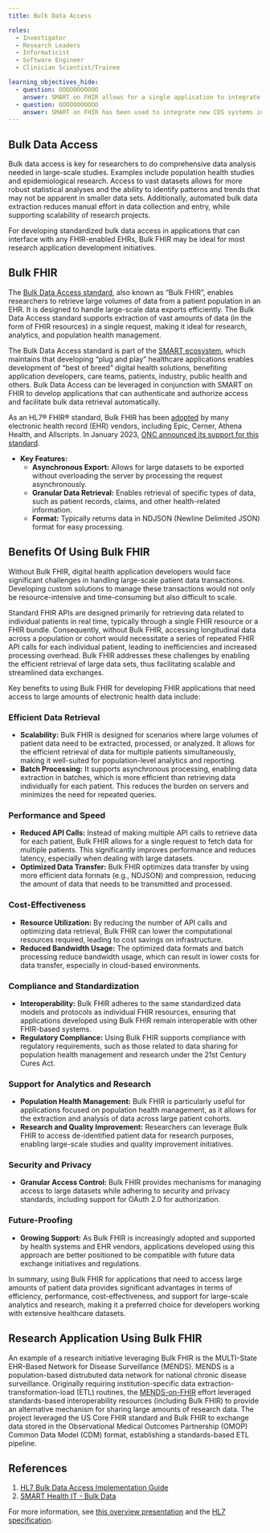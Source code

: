 ```yaml
---
title: Bulk Data Access

roles:
  - Investigator
  - Research Leaders
  - Informaticist
  - Software Engineer
  - Clinician Scientist/Trainee

learning_objectives_hide:
  - question: OOOOOOOOOOO
    answer: SMART on FHIR allows for a single application to integrate with multiple institutions' EHRs with minimal institution-specific customization. Without SMART on FHIR, substantial institution-specific development work would be needed.
  - question: OOOOOOOOOOO
    answer: SMART on FHIR has been used to integrate new CDS systems into EHRs and integrate additional data sources like patient-reported outcomes into EHRs.
---
```


## Bulk Data Access

Bulk data access is key for researchers to do comprehensive data analysis needed in large-scale studies. Examples include population health studies and epidemiological research. Access to vast datasets allows for more robust statistical analyses and the ability to identify patterns and trends that may not be apparent in smaller data sets. Additionally, automated bulk data extraction reduces manual effort in data collection and entry, while supporting scalability of research projects.

For developing standardized bulk data access in applications that can interface with any FHIR-enabled EHRs, Bulk FHIR may be ideal for most research application development initiatives.

## Bulk FHIR

The [Bulk Data Access standard](http://hl7.org/fhir/uv/bulkdata/), also known as "Bulk FHIR", enables researchers to retrieve large volumes of data from a patient population in an EHR. It is designed to handle large-scale data exports efficiently. The Bulk Data Access standard supports extraction of vast amounts of data (in the form of FHIR resources) in a single request, making it ideal for research, analytics, and population health management.

The Bulk Data Access standard is part of the [SMART ecosystem](https://smarthealthit.org/), which maintains that developing "plug and play" healthcare applications enables development of "best of breed" digital health solutions, benefiting application developers, care teams, patients, industry, public health and others. Bulk Data Access can be leveraged in conjunction with SMART on FHIR to develop applications that can authenticate and authorize access and facilitate bulk data retrieval automatically.

As an HL7® FHIR® standard, Bulk FHIR has been [adopted](https://docs.google.com/presentation/d/14ZHmam9hwz6-SsCG1YqUIQnJ56bvSqEatebltgEVR6c/edit#slide=id.g8c17644f87_23_1146) by many electronic health record (EHR) vendors, including Epic, Cerner, Athena Health, and Allscripts. In January 2023, [ONC announced its support for this standard](https://www.healthit.gov/buzz-blog/health-it/onc-supports-adoption-and-implementation-of-bulk-data-apis).

-   **Key Features:**
    -   **Asynchronous Export:** Allows for large datasets to be exported without overloading the server by processing the request asynchronously.
    -   **Granular Data Retrieval:** Enables retrieval of specific types of data, such as patient records, claims, and other health-related information.
    -   **Format:** Typically returns data in NDJSON (Newline Delimited JSON) format for easy processing.

## Benefits Of Using Bulk FHIR

Without Bulk FHIR, digital health application developers would face significant challenges in handling large-scale patient data transactions. Developing custom solutions to manage these transactions would not only be resource-intensive and time-consuming but also difficult to scale.

Standard FHIR APIs are designed primarily for retrieving data related to individual patients in real time, typically through a single FHIR resource or a FHIR bundle. Consequently, without Bulk FHIR, accessing longitudinal data across a population or cohort would necessitate a series of repeated FHIR API calls for each individual patient, leading to inefficiencies and increased processing overhead. Bulk FHIR addresses these challenges by enabling the efficient retrieval of large data sets, thus facilitating scalable and streamlined data exchanges.

Key benefits to using Bulk FHIR for developing FHIR applications that need access to large amounts of electronic health data include:

### Efficient Data Retrieval

-   **Scalability:** Bulk FHIR is designed for scenarios where large volumes of patient data need to be extracted, processed, or analyzed. It allows for the efficient retrieval of data for multiple patients simultaneously, making it well-suited for population-level analytics and reporting.
-   **Batch Processing:** It supports asynchronous processing, enabling data extraction in batches, which is more efficient than retrieving data individually for each patient. This reduces the burden on servers and minimizes the need for repeated queries.

### Performance and Speed

-   **Reduced API Calls:** Instead of making multiple API calls to retrieve data for each patient, Bulk FHIR allows for a single request to fetch data for multiple patients. This significantly improves performance and reduces latency, especially when dealing with large datasets.
-   **Optimized Data Transfer:** Bulk FHIR optimizes data transfer by using more efficient data formats (e.g., NDJSON) and compression, reducing the amount of data that needs to be transmitted and processed.

### Cost-Effectiveness

-   **Resource Utilization:** By reducing the number of API calls and optimizing data retrieval, Bulk FHIR can lower the computational resources required, leading to cost savings on infrastructure.
-   **Reduced Bandwidth Usage:** The optimized data formats and batch processing reduce bandwidth usage, which can result in lower costs for data transfer, especially in cloud-based environments.

### Compliance and Standardization

-   **Interoperability:** Bulk FHIR adheres to the same standardized data models and protocols as individual FHIR resources, ensuring that applications developed using Bulk FHIR remain interoperable with other FHIR-based systems.
-   **Regulatory Compliance:** Using Bulk FHIR supports compliance with regulatory requirements, such as those related to data sharing for population health management and research under the 21st Century Cures Act.

### Support for Analytics and Research

-   **Population Health Management:** Bulk FHIR is particularly useful for applications focused on population health management, as it allows for the extraction and analysis of data across large patient cohorts.
-   **Research and Quality Improvement:** Researchers can leverage Bulk FHIR to access de-identified patient data for research purposes, enabling large-scale studies and quality improvement initiatives.

### Security and Privacy

-   **Granular Access Control:** Bulk FHIR provides mechanisms for managing access to large datasets while adhering to security and privacy standards, including support for OAuth 2.0 for authorization.

### Future-Proofing

-   **Growing Support:** As Bulk FHIR is increasingly adopted and supported by health systems and EHR vendors, applications developed using this approach are better positioned to be compatible with future data exchange initiatives and regulations.

In summary, using Bulk FHIR for applications that need to access large amounts of patient data provides significant advantages in terms of efficiency, performance, cost-effectiveness, and support for large-scale analytics and research, making it a preferred choice for developers working with extensive healthcare datasets.

## Research Application Using Bulk FHIR

An example of a research initiative leveraging Bulk FHIR is the MULTI-State EHR-Based Network for Disease Surveillance (MENDS). MENDS is a population-based distrubuted data network for national chronic disease surveillance. Originally requiring institution-specific data extraction-transformation-load (ETL) routines, the [MENDS-on-FHIR](https://doi.org/10.1093/jamiaopen/ooae045) effort leveraged standards-based interoperability resources (including Bulk FHIR) to provide an alternative mechanism for sharing large amounts of research data. The project leveraged the US Core FHIR standard and Bulk FHIR to exchange data stored in the Observational Medical Outcomes Partnership (OMOP) Common Data Model (CDM) format, establishing a standards-based ETL pipeline.

## References

1.  [HL7 Bulk Data Access Implementation Guide](https://hl7.org/fhir/uv/bulkdata/)
2.  [SMART Health IT - Bulk Data](https://docs.smarthealthit.org/bulk-data/)

::: {.callout-tip appearance="simple"}
For more information, see [this overview presentation](https://docs.google.com/presentation/d/14ZHmam9hwz6-SsCG1YqUIQnJ56bvSqEatebltgEVR6c/edit?usp=sharing) and the [HL7 specification](http://hl7.org/fhir/uv/bulkdata/).
:::

